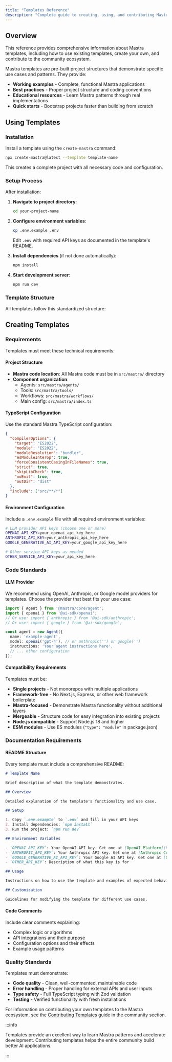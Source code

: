 ```yaml
---
title: "Templates Reference"
description: "Complete guide to creating, using, and contributing Mastra templates"
---
```


## Overview

This reference provides comprehensive information about Mastra templates, including how to use existing templates, create your own, and contribute to the community ecosystem.

Mastra templates are pre-built project structures that demonstrate specific use cases and patterns. They provide:

- **Working examples** - Complete, functional Mastra applications
- **Best practices** - Proper project structure and coding conventions
- **Educational resources** - Learn Mastra patterns through real implementations
- **Quick starts** - Bootstrap projects faster than building from scratch

## Using Templates

### Installation

Install a template using the `create-mastra` command:

```bash copy
npx create-mastra@latest --template template-name
```

This creates a complete project with all necessary code and configuration.

### Setup Process

After installation:

1. **Navigate to project directory**:

   ```bash copy
   cd your-project-name
   ```

2. **Configure environment variables**:

   ```bash copy
   cp .env.example .env
   ```

   Edit `.env` with required API keys as documented in the template's README.

3. **Install dependencies** (if not done automatically):

   ```bash copy
   npm install
   ```

4. **Start development server**:

   ```bash copy
   npm run dev
   ```

### Template Structure

All templates follow this standardized structure:



## Creating Templates

### Requirements

Templates must meet these technical requirements:

#### Project Structure

- **Mastra code location**: All Mastra code must be in `src/mastra/` directory
- **Component organization**:
  - Agents: `src/mastra/agents/`
  - Tools: `src/mastra/tools/`
  - Workflows: `src/mastra/workflows/`
  - Main config: `src/mastra/index.ts`

#### TypeScript Configuration

Use the standard Mastra TypeScript configuration:

```json filename="tsconfig.json"
{
  "compilerOptions": {
    "target": "ES2022",
    "module": "ES2022",
    "moduleResolution": "bundler",
    "esModuleInterop": true,
    "forceConsistentCasingInFileNames": true,
    "strict": true,
    "skipLibCheck": true,
    "noEmit": true,
    "outDir": "dist"
  },
  "include": ["src/**/*"]
}
```

#### Environment Configuration

Include a `.env.example` file with all required environment variables:

```bash filename=".env.example"
# LLM provider API keys (choose one or more)
OPENAI_API_KEY=your_openai_api_key_here
ANTHROPIC_API_KEY=your_anthropic_api_key_here
GOOGLE_GENERATIVE_AI_API_KEY=your_google_api_key_here

# Other service API keys as needed
OTHER_SERVICE_API_KEY=your_api_key_here
```

### Code Standards

#### LLM Provider

We recommend using OpenAI, Anthropic, or Google model providers for templates. Choose the provider that best fits your use case:

```typescript filename="src/mastra/agents/example-agent.ts"
import { Agent } from '@mastra/core/agent';
import { openai } from '@ai-sdk/openai';
// Or use: import { anthropic } from '@ai-sdk/anthropic';
// Or use: import { google } from '@ai-sdk/google';

const agent = new Agent({
  name: 'example-agent',
  model: openai('gpt-4'), // or anthropic('') or google('')
  instructions: 'Your agent instructions here',
  // ... other configuration
});
```

#### Compatibility Requirements

Templates must be:

- **Single projects** - Not monorepos with multiple applications
- **Framework-free** - No Next.js, Express, or other web framework boilerplate
- **Mastra-focused** - Demonstrate Mastra functionality without additional layers
- **Mergeable** - Structure code for easy integration into existing projects
- **Node.js compatible** - Support Node.js 18 and higher
- **ESM modules** - Use ES modules (`"type": "module"` in package.json)

### Documentation Requirements

#### README Structure

Every template must include a comprehensive README:

```markdown filename="README.md"
# Template Name

Brief description of what the template demonstrates.

## Overview

Detailed explanation of the template's functionality and use case.

## Setup

1. Copy `.env.example` to `.env` and fill in your API keys
2. Install dependencies: `npm install`
3. Run the project: `npm run dev`

## Environment Variables

- `OPENAI_API_KEY`: Your OpenAI API key. Get one at [OpenAI Platform](https://platform.openai.com/api-keys)
- `ANTHROPIC_API_KEY`: Your Anthropic API key. Get one at [Anthropic Console](https://console.anthropic.com/settings/keys)
- `GOOGLE_GENERATIVE_AI_API_KEY`: Your Google AI API key. Get one at [Google AI Studio](https://makersuite.google.com/app/apikey)
- `OTHER_API_KEY`: Description of what this key is for

## Usage

Instructions on how to use the template and examples of expected behavior.

## Customization

Guidelines for modifying the template for different use cases.
```

#### Code Comments

Include clear comments explaining:

- Complex logic or algorithms
- API integrations and their purpose
- Configuration options and their effects
- Example usage patterns

### Quality Standards

Templates must demonstrate:

- **Code quality** - Clean, well-commented, maintainable code
- **Error handling** - Proper handling for external APIs and user inputs
- **Type safety** - Full TypeScript typing with Zod validation
- **Testing** - Verified functionality with fresh installations

For information on contributing your own templates to the Mastra ecosystem, see the [Contributing Templates](/community/contributing-templates) guide in the community section.

:::info

Templates provide an excellent way to learn Mastra patterns and accelerate development. Contributing templates helps the entire community build better AI applications.

:::
